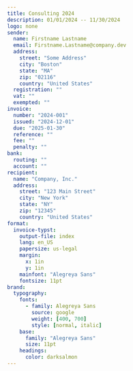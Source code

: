 ```yaml
---
title: Consulting 2024
description: 01/01/2024 -- 11/30/2024
logo: none
sender:
  name: Firstname Lastname
  email: Firstname.Lastname@company.dev
  address:
    street: "Some Address"
    city: "Boston"
    state: "MA"
    zip: "02116"
    country: "United States"
  registration: ""
  vat: ""
  exempted: ""
invoice:
  number: "2024-001"
  issued: "2024-12-01"
  due: "2025-01-30"
  reference: ""
  fee: ""
  penalty: ""
bank:
  routing: ""
  account: ""
recipient:
  name: "Company, Inc."
  address:
    street: "123 Main Street"
    city: "New York"
    state: "NY"
    zip: "12345"
    country: "United States"
format:
  invoice-typst:
    output-file: index
    lang: en_US
    papersize: us-legal
    margin:
      x: 1in
      y: 1in
    mainfont: "Alegreya Sans"
    fontsize: 11pt 
brand:
  typography:
    fonts:
      - family: Alegreya Sans
        source: google
        weight: [400, 700]
        style: [normal, italic]
    base:
      family: "Alegreya Sans"
      size: 11pt
    headings:
      color: darksalmon
---
```


```{=typst}
#table(
  columns: (1fr, auto, auto, auto, auto),
  rows: 36pt,
  fill: (col, row) => 
    if (row == 0 and col in (0, 1, 2, 3, 4)) or (row == 3 and col in (0, 1, 2, 3, 4)) {
      luma(240)
    } else {
      white
    },
  inset: 5pt,
  align: horizon,
  stroke: none,
  [*Details*], [], [*Hours*], [*Rate*], [*Total*],
  [*Deliverable \#1* \ _Details about the deliverable listed above_], [], [1.0], [\$1000.00], [\$1,000.00],
  [*Deliverable \#2* \ _Details about the deliverable listed above_], [], [1.0], [\$1000.00], [\$1,000.00],
  [], [], [], [], [],
  [], [*Total*], [], [], [\$2,000.00]
)
```
